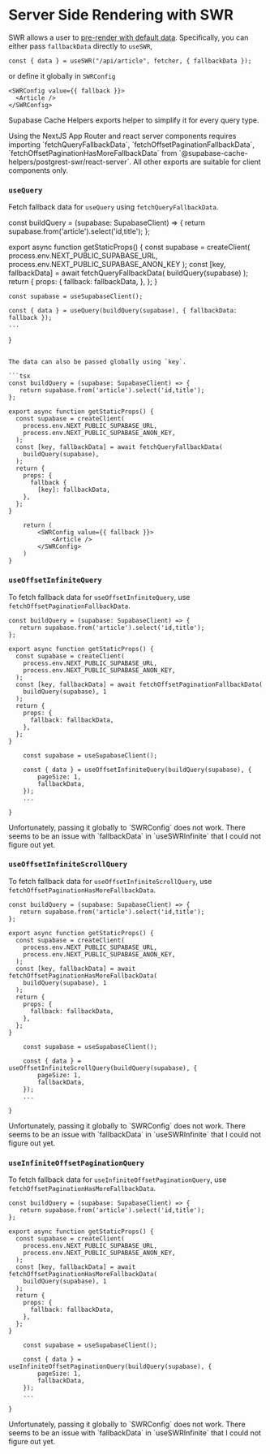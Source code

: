 
# Server Side Rendering with SWR

SWR allows a user to [pre-render with default data](https://swr.vercel.app/docs/with-nextjs). Specifically, you can either pass `fallbackData` directly to `useSWR`,

```tsx
const { data } = useSWR("/api/article", fetcher, { fallbackData });
```

or define it globally in `SWRConfig`

```tsx
<SWRConfig value={{ fallback }}>
  <Article />
</SWRConfig>
```

Supabase Cache Helpers exports helper to simplify it for every query type.

<Callout emoji="⚠️ ">
  Using the NextJS App Router and react server components requires importing
  `fetchQueryFallbackData`, `fetchOffsetPaginationFallbackData`,
  `fetchOffsetPaginationHasMoreFallbackData` from
  `@supabase-cache-helpers/postgrest-swr/react-server`. All other exports are
  suitable for client components only.
</Callout>

### `useQuery`

Fetch fallback data for `useQuery` using `fetchQueryFallbackData`.

const buildQuery = (supabase: SupabaseClient) => {
return supabase.from('article').select('id,title');
};

export async function getStaticProps() {
  const supabase = createClient(
    process.env.NEXT_PUBLIC_SUPABASE_URL,
    process.env.NEXT_PUBLIC_SUPABASE_ANON_KEY
  );
  const [key, fallbackData] = await fetchQueryFallbackData(
    buildQuery(supabase)
  );
  return {
    props: {
      fallback: fallbackData,
    },
  };
}

    const supabase = useSupabaseClient();

    const { data } = useQuery(buildQuery(supabase), { fallbackData: fallback });
    ...

}

````

The data can also be passed globally using `key`.

```tsx
const buildQuery = (supabase: SupabaseClient) => {
   return supabase.from('article').select('id,title');
};

export async function getStaticProps() {
  const supabase = createClient(
    process.env.NEXT_PUBLIC_SUPABASE_URL,
    process.env.NEXT_PUBLIC_SUPABASE_ANON_KEY,
  );
  const [key, fallbackData] = await fetchQueryFallbackData(
    buildQuery(supabase),
  );
  return {
    props: {
      fallback {
        [key]: fallbackData,
    },
  };
}

    return (
        <SWRConfig value={{ fallback }}>
            <Article />
        </SWRConfig>
    )
}
````

### `useOffsetInfiniteQuery`

To fetch fallback data for `useOffsetInfiniteQuery`, use `fetchOffsetPaginationFallbackData`.

```tsx
const buildQuery = (supabase: SupabaseClient) => {
   return supabase.from('article').select('id,title');
};

export async function getStaticProps() {
  const supabase = createClient(
    process.env.NEXT_PUBLIC_SUPABASE_URL,
    process.env.NEXT_PUBLIC_SUPABASE_ANON_KEY,
  );
  const [key, fallbackData] = await fetchOffsetPaginationFallbackData(
    buildQuery(supabase), 1
  );
  return {
    props: {
      fallback: fallbackData,
    },
  };
}

    const supabase = useSupabaseClient();

    const { data } = useOffsetInfiniteQuery(buildQuery(supabase), {
        pageSize: 1,
        fallbackData,
    });
    ...

}
```

<Callout emoji="🚧">
  Unfortunately, passing it globally to `SWRConfig` does not work. There seems
  to be an issue with `fallbackData` in `useSWRInfinite` that I could not figure
  out yet.
</Callout>

### `useOffsetInfiniteScrollQuery`

To fetch fallback data for `useOffsetInfiniteScrollQuery`, use `fetchOffsetPaginationHasMoreFallbackData`.

```tsx
const buildQuery = (supabase: SupabaseClient) => {
   return supabase.from('article').select('id,title');
};

export async function getStaticProps() {
  const supabase = createClient(
    process.env.NEXT_PUBLIC_SUPABASE_URL,
    process.env.NEXT_PUBLIC_SUPABASE_ANON_KEY,
  );
  const [key, fallbackData] = await fetchOffsetPaginationHasMoreFallbackData(
    buildQuery(supabase), 1
  );
  return {
    props: {
      fallback: fallbackData,
    },
  };
}

    const supabase = useSupabaseClient();

    const { data } = useOffsetInfiniteScrollQuery(buildQuery(supabase), {
        pageSize: 1,
        fallbackData,
    });
    ...

}
```

<Callout emoji="🚧">
  Unfortunately, passing it globally to `SWRConfig` does not work. There seems
  to be an issue with `fallbackData` in `useSWRInfinite` that I could not figure
  out yet.
</Callout>

### `useInfiniteOffsetPaginationQuery`

To fetch fallback data for `useInfiniteOffsetPaginationQuery`, use `fetchOffsetPaginationHasMoreFallbackData`.

```tsx
const buildQuery = (supabase: SupabaseClient) => {
   return supabase.from('article').select('id,title');
};

export async function getStaticProps() {
  const supabase = createClient(
    process.env.NEXT_PUBLIC_SUPABASE_URL,
    process.env.NEXT_PUBLIC_SUPABASE_ANON_KEY,
  );
  const [key, fallbackData] = await fetchOffsetPaginationHasMoreFallbackData(
    buildQuery(supabase), 1
  );
  return {
    props: {
      fallback: fallbackData,
    },
  };
}

    const supabase = useSupabaseClient();

    const { data } = useInfiniteOffsetPaginationQuery(buildQuery(supabase), {
        pageSize: 1,
        fallbackData,
    });
    ...

}
```

<Callout emoji="🚧">
  Unfortunately, passing it globally to `SWRConfig` does not work. There seems
  to be an issue with `fallbackData` in `useSWRInfinite` that I could not figure
  out yet.
</Callout>

